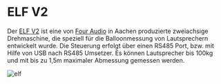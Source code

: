# ELF V2

Der  [ELF V2](https://www.four-audio.com/produkte/elf) ist eine von [Four Audio](https://www.four-audio.com/) in Aachen produzierte zweiachsige Drehmaschine, die speziell für die Balloonmessung von Lautsprechern entwickelt wurde. Die Steuerung erfolgt über einen RS485 Port, bzw. mit Hilfe von USB nach RS485 Umsetzer. Es können Lautsprecher bis 100kg und mit bis zu 1,5m maximaler Abmessung gemessen werden.

![elf](/elf.jpg)